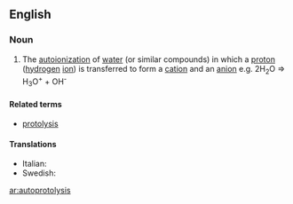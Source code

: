 ==English==

===Noun===
{{en-noun|-}}

#{{chemistry}} The [[autoionization]] of [[water]] (or similar compounds) in which a [[proton]] ([[hydrogen]] [[ion]]) is transferred to form a [[cation]] and an [[anion]] e.g. 2H<sub>2</sub>O => H<sub>3</sub>O<sup>+</sup> + OH<sup>-</sup>

====Related terms====
*[[protolysis]]

====Translations====
{{top}}
* Italian: {{t-|it|autoprotolisi|f}}
* Swedish: {{t-|sv|autoprotolys|c}}
{{mid}}

{{bottom}}

[[ar:autoprotolysis]]